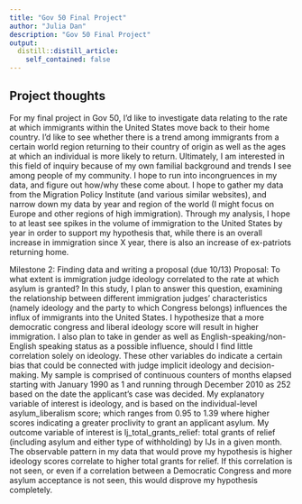 ```yaml
---
title: "Gov 50 Final Project"
author: "Julia Dan"
description: "Gov 50 Final Project"
output:
  distill::distill_article:
    self_contained: false
---
```




## Project thoughts

For my final project in Gov 50, I'd like to investigate data relating to the rate at which immigrants within the United States move back to their home country. I'd like to see whether there is a trend among immigrants from a certain world region returning to their country of origin as well as the ages at which an individual is more likely to return. Ultimately, I am interested in this field of inquiry because of my own familial background and trends I see among people of my community. I hope to run into incongruences in my data, and figure out how/why these come about. I hope to gather my data from the Migration Policy Institute (and various similar websites), and narrow down my data by year and region of the world (I might focus on Europe and other regions of high immigration). Through my analysis, I hope to at least see spikes in the volume of immigration to the United States by year in order to support my hypothesis that, while there is an overall increase in immigration since X year, there is also an increase of ex-patriots returning home. 


Milestone 2: Finding data and writing a proposal (due 10/13)
Proposal:
To what extent is immigration judge ideology correlated to the rate at which asylum is granted? In this study, I plan to answer this question, examining the relationship between different immigration judges’ characteristics (namely ideology and the party to which Congress belongs) influences the influx of immigrants into the United States. I hypothesize that a more democratic congress and liberal ideology score will result in higher immigration. I also plan to take in gender as well as English-speaking/non-English speaking status as a possible influence, should I find little correlation solely on ideology. These other variables do indicate a certain bias that could be connected with judge implicit ideology and decision-making. My sample is comprised of continuous counters of months elapsed starting with January 1990 as 1 and running through December 2010 as 252 based on the date the applicant’s case was decided. My explanatory variable of interest is ideology, and is based on the individual-level asylum_liberalism score; which ranges from 0.95 to 1.39 where higher scores indicating a greater proclivity to grant an applicant asylum. My outcome variable of interest is Ij_total_grants_relief: total grants of relief (including asylum and either type of withholding) by IJs in a given month. The observable pattern in my data that would prove my hypothesis is higher ideology scores correlate to higher total grants for relief. If this correlation is not seen, or even if a correlation between a Democratic Congress and more asylum acceptance is not seen, this would disprove my hypothesis completely.
